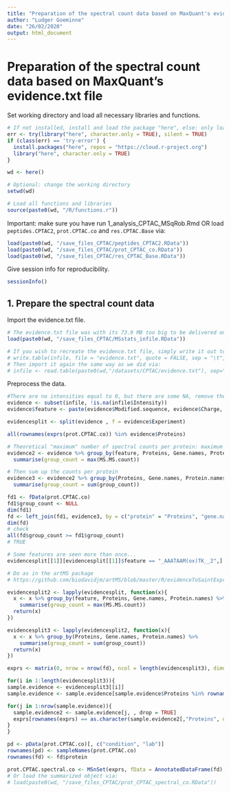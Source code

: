 ```yaml
---
title: "Preparation of the spectral count data based on MaxQuant's evidence.txt file"
author: "Ludger Goeminne"
date: "26/02/2020"
output: html_document
---
```


# Preparation of the spectral count data based on MaxQuant's evidence.txt file

Set working directory and load all necessary libraries and functions.

```r
# If not installed, install and load the package "here", else: only load the package.
err <- try(library("here", character.only = TRUE), silent = TRUE)
if (class(err) == 'try-error') {
  install.packages("here", repos = "https://cloud.r-project.org")
  library("here", character.only = TRUE)
}

wd <- here()

# Optional: change the working directory
setwd(wd)

# Load all functions and libraries
source(paste0(wd, "/R/functions.r"))
```

Important: make sure you have run 1_analysis_CPTAC_MSqRob.Rmd OR load `peptides.CPTAC2`, `prot.CPTAC.co` and `res.CPTAC.Base` via:

```r
load(paste0(wd, "/save_files_CPTAC/peptides_CPTAC2.RData"))
load(paste0(wd, "/save_files_CPTAC/prot_CPTAC_co.RData"))
load(paste0(wd, "/save_files_CPTAC/res_CPTAC_Base.RData"))
```

Give session info for reproducibility.

```r
sessionInfo()
```

## 1. Prepare the spectral count data

Import the evidence.txt file.

```r
# The evidence.txt file was with its 73.9 MB too big to be delivered on a GitHub server. However, you can load it in via the following .RData file:
load(paste0(wd, "/save_files_CPTAC/MSstats_infile.RData"))

# If you wish to recreate the evidence.txt file, simply write it out to a tab-delimited file again via:
# write.table(infile, file = "evidence.txt", quote = FALSE, sep = "\t", na = "", row.names = FALSE, col.names = TRUE)
# Then import it again the same way as we did via:
# infile <- read.table(paste0(wd,"/datasets/CPTAC/evidence.txt"), sep="\t", header=TRUE)
```

Preprocess the data.

```r
#There are no intensities equal to 0, but there are some NA, remove them:
evidence <- subset(infile, !is.na(infile$Intensity))
evidence$feature <- paste(evidence$Modified.sequence, evidence$Charge, sep = "_")

evidencesplit <- split(evidence , f = evidence$Experiment)

all(rownames(exprs(prot.CPTAC.co)) %in% evidence$Proteins)

# Theoretical "maximum" number of spectral counts per protein: maximum number of counts per feature over all the samples
evidence2 <- evidence %>% group_by(feature, Proteins, Gene.names, Protein.names) %>%
  summarise(group_count = max(MS.MS.count))

# Then sum up the counts per protein
evidence3 <- evidence2 %>% group_by(Proteins, Gene.names, Protein.names) %>%
  summarise(group_count = sum(group_count))

fd1 <- fData(prot.CPTAC.co)
fd1$group_count <- NULL
dim(fd1)
fd <- left_join(fd1, evidence3, by = c("protein" = "Proteins", "gene.name" = "Gene.names", "protein.name" = "Protein.names"))
dim(fd)
# check
all(fd$group_count >= fd1$group_count)
# TRUE

# Some features are seen more than once...
evidencesplit[[1]][evidencesplit[[1]]$feature == "_AAATAAM(ox)TK__2",]

# Do as in the artMS package
# https://github.com/biodavidjm/artMS/blob/master/R/evidenceToSaintExpressFormat.R

evidencesplit2 <- lapply(evidencesplit, function(x){
  x <- x %>% group_by(feature, Proteins, Gene.names, Protein.names) %>%
    summarise(group_count = max(MS.MS.count))
  return(x)
})

evidencesplit3 <- lapply(evidencesplit2, function(x){
  x <- x %>% group_by(Proteins, Gene.names, Protein.names) %>%
    summarise(group_count = sum(group_count))
  return(x)
})

exprs <- matrix(0, nrow = nrow(fd), ncol = length(evidencesplit3), dimnames = dimnames(exprs(prot.CPTAC.co)))

for(i in 1:length(evidencesplit3)){
sample.evidence <- evidencesplit3[[i]]
sample.evidence <- sample.evidence[sample.evidence$Proteins %in% rownames(exprs),]

for(j in 1:nrow(sample.evidence)){
  sample.evidence2 <- sample.evidence[j, , drop = TRUE]
  exprs[rownames(exprs) == as.character(sample.evidence2[,"Proteins", drop = TRUE]), i] <- sample.evidence2[,"group_count", drop = TRUE]
}
}

pd <- pData(prot.CPTAC.co)[, c("condition", "lab")]
rownames(pd) <- sampleNames(prot.CPTAC.co)
rownames(fd) <- fd$protein

prot.CPTAC.spectral.co <- MSnSet(exprs, fData = AnnotatedDataFrame(fd), pData = AnnotatedDataFrame(pd))
# Or load the summarized object via:
# load(paste0(wd, "/save_files_CPTAC/prot_CPTAC_spectral_co.RData"))
```
